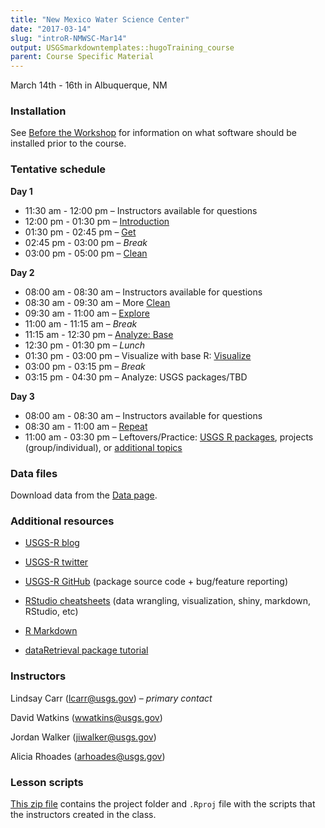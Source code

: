 ```yaml
---
title: "New Mexico Water Science Center"
date: "2017-03-14"
slug: "introR-NMWSC-Mar14"
output: USGSmarkdowntemplates::hugoTraining_course
parent: Course Specific Material
---
```

March 14th - 16th in Albuquerque, NM

### Installation

See [Before the Workshop](/intro-curriculum/Before) for information on what software should be installed prior to the course.

### Tentative schedule

**Day 1**

-   11:30 am - 12:00 pm -- Instructors available for questions
-   12:00 pm - 01:30 pm -- [Introduction](/intro-curriculum/Introduction)
-   01:30 pm - 02:45 pm -- [Get](/intro-curriculum/Get)
-   02:45 pm - 03:00 pm -- *Break*
-   03:00 pm - 05:00 pm -- [Clean](/intro-curriculum/Clean)

**Day 2**

-   08:00 am - 08:30 am -- Instructors available for questions
-   08:30 am - 09:30 am -- More [Clean](/intro-curriculum/Clean)
-   09:30 am - 11:00 am -- [Explore](/intro-curriculum/Explore)
-   11:00 am - 11:15 am -- *Break*
-   11:15 am - 12:30 pm -- [Analyze: Base](/intro-curriculum/Analyze)
-   12:30 pm - 01:30 pm -- *Lunch*
-   01:30 pm - 03:00 pm -- Visualize with base R: [Visualize](/intro-curriculum/Visualize/)
-   03:00 pm - 03:15 pm -- *Break*
-   03:15 pm - 04:30 pm -- Analyze: USGS packages/TBD

**Day 3**

-   08:00 am - 08:30 am -- Instructors available for questions
-   08:30 am - 11:00 am -- [Repeat](/intro-curriculum/Reproduce/)
-   11:00 am - 03:30 pm -- Leftovers/Practice: [USGS R packages](/intro-curriculum/USGS/), projects (group/individual), or [additional topics](/intro-curriculum/Additional/)

### Data files

Download data from the [Data page](/intro-curriculum/data/).

### Additional resources

-   [USGS-R blog](https://owi.usgs.gov/blog/tags/r)
-   [USGS-R twitter](https://twitter.com/USGS_R)
-   [USGS-R GitHub](https://github.com/USGS-R) (package source code + bug/feature reporting)
-   [RStudio cheatsheets](https://www.rstudio.com/resources/cheatsheets/) (data wrangling, visualization, shiny, markdown, RStudio, etc)
-   [R Markdown](http://rmarkdown.rstudio.com/lesson-1.html)

-   [dataRetrieval package tutorial](https://owi.usgs.gov/R/dataRetrieval.html#1)

### Instructors

Lindsay Carr (<lcarr@usgs.gov>) -- *primary contact*

David Watkins (<wwatkins@usgs.gov>)

Jordan Walker (<jiwalker@usgs.gov>)

Alicia Rhoades (<arhoades@usgs.gov>)

### Lesson scripts

[This zip file](https://drive.google.com/file/d/0B54YFPSk4XN8MXFieVBIOXljanc) contains the project folder and `.Rproj` file with the scripts that the instructors created in the class.
